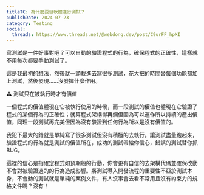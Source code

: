 ```yaml
---
titleTC: 為什麼要替軟體進行測試？
publishDate: 2024-07-23
category: Testing
social:
  threads: https://www.threads.net/@webdong.dev/post/C9urFF_hpXI
---
```


寫測試是一件好事對吧？可以自動的驗證程式的行為，確保程式的正確性，這樣就不用每次都要手動測試了。

這是我最初的想法，然後就一頭栽進去寫很多測試，花大把的時間替每個功能都加上測試，然後發現……沒發揮什麼作用。

⚠ 測試只在被執行時才有價值

一個程式的價值體現在它被執行使用的時候，而一段測試的價值也體現在它驗證了程式的某個行為的正確性；就算程式架構得再爛但因為可以運作所以持續的產出價值，同理一段測試再完美但因為沒有驗證到任何行為所以是沒有價值的。

我犯下最大的錯就是單純寫了很多測試但沒有積極的去執行。讓測試盡量跑起來，驗證程式的行為就是測試的價值所在，成功的測試帶給你信心，錯誤的測試替你抓 BUG。

這裡的信心是指確定程式如預期般的行動，你會更有自信的去架構代碼並確保改動不會對被驗證過的的行為造成影響。將測試導入開發流程的重要性不亞於測試本身，不會動的測試就是單純的案例文件，有人沒事會去看不常用且沒有約束力的規格文件嗎？沒有！
